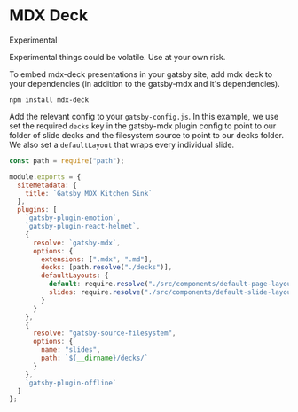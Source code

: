 
# MDX Deck

<Notification type="warning">
  <Heading is="h4" mt={0} fontSize={2}>Experimental</Heading>
  <p>Experimental things could be volatile. Use at your own risk.</p>
</Notification>

To embed mdx-deck presentations in your gatsby site, add mdx deck to
your dependencies (in addition to the gatsby-mdx and it's
dependencies).

```shell
npm install mdx-deck
```

Add the relevant config to your `gatsby-config.js`. In this example,
we use set the required `decks` key in the gatsby-mdx plugin config to
point to our folder of slide decks and the filesystem source to point
to our decks folder. We also set a `defaultLayout` that wraps every
individual slide.

```javascript
const path = require("path");

module.exports = {
  siteMetadata: {
    title: `Gatsby MDX Kitchen Sink`
  },
  plugins: [
    `gatsby-plugin-emotion`,
    `gatsby-plugin-react-helmet`,
    {
      resolve: `gatsby-mdx`,
      options: {
        extensions: [".mdx", ".md"],
        decks: [path.resolve("./decks")],
        defaultLayouts: {
          default: require.resolve("./src/components/default-page-layout.js"),
          slides: require.resolve("./src/components/default-slide-layout.js")
        }
      }
    },
    {
      resolve: "gatsby-source-filesystem",
      options: {
        name: "slides",
        path: `${__dirname}/decks/`
      }
    },
    `gatsby-plugin-offline`
  ]
};
```
